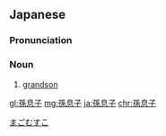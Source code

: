 ==Japanese==
{{ja-kanjitab|yomi=irr|sort=まごむすこ}}

===Pronunciation===
{{ja-pron|まごむすこ|dev=4}}

===Noun===
{{ja-noun|まごむすこ}}

# [[grandson]] {{gloss|son of one's child}}

[[Category:ja:Family|まごむすこ]]

[[gl:孫息子]]
[[mg:孫息子]]
[[ja:孫息子]]
[[chr:孫息子]]
